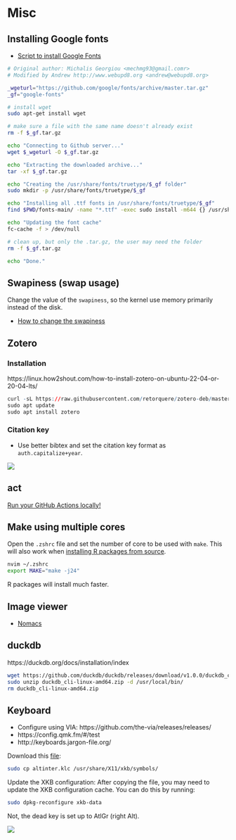 # Misc

## Installing Google fonts

- [Script to install Google Fonts](https://raw.githubusercontent.com/hotice/webupd8/master/install-google-fonts)

```bash
# Original author: Michalis Georgiou <mechmg93@gmail.comr>
# Modified by Andrew http://www.webupd8.org <andrew@webupd8.org>

_wgeturl="https://github.com/google/fonts/archive/master.tar.gz"
_gf="google-fonts"

# install wget
sudo apt-get install wget

# make sure a file with the same name doesn't already exist
rm -f $_gf.tar.gz

echo "Connecting to Github server..."
wget $_wgeturl -O $_gf.tar.gz

echo "Extracting the downloaded archive..."
tar -xf $_gf.tar.gz

echo "Creating the /usr/share/fonts/truetype/$_gf folder"
sudo mkdir -p /usr/share/fonts/truetype/$_gf

echo "Installing all .ttf fonts in /usr/share/fonts/truetype/$_gf"
find $PWD/fonts-main/ -name "*.ttf" -exec sudo install -m644 {} /usr/share/fonts/truetype/google-fonts/ \; || return 1

echo "Updating the font cache"
fc-cache -f > /dev/null

# clean up, but only the .tar.gz, the user may need the folder
rm -f $_gf.tar.gz

echo "Done."
```

## Swapiness (swap usage)

Change the value of the `swapiness`, so the kernel use memory primarily instead of the disk.

- [How to change the swapiness](https://askubuntu.com/questions/157793/why-is-swap-being-used-even-though-i-have-plenty-of-free-ram)

## Zotero

### Installation

https://linux.how2shout.com/how-to-install-zotero-on-ubuntu-22-04-or-20-04-lts/

```r
curl -sL https://raw.githubusercontent.com/retorquere/zotero-deb/master/install.sh | sudo bash
sudo apt update
sudo apt install zotero
```

### Citation key

- Use better bibtex and set the citation key format as `auth.capitalize+year`.

![](images/zotero.png)

## act

[Run your GitHub Actions locally!](https://github.com/nektos/act)

## Make using multiple cores

Open the `.zshrc` file and set the number of core to be used with `make`. This will also work when [installing R packages from source](https://stackoverflow.com/questions/36725027/r-package-installation-from-source-using-multiple-cores).

```bash
nvim ~/.zshrc
export MAKE="make -j24"
```

R packages will install much faster.

## Image viewer

- [Nomacs](https://github.com/nomacs/nomacs?ref=itsfoss.com)

## duckdb

https://duckdb.org/docs/installation/index

```bash
wget https://github.com/duckdb/duckdb/releases/download/v1.0.0/duckdb_cli-linux-amd64.zip
sudo unzip duckdb_cli-linux-amd64.zip -d /usr/local/bin/
rm duckdb_cli-linux-amd64.zip
```

## Keyboard

- Configure using VIA: https://github.com/the-via/releases/releases/
- https://config.qmk.fm/#/test
- http://keyboards.jargon-file.org/

Download this [file](http://keyboards.jargon-file.org/altinter.klc):

```bash
sudo cp altinter.klc /usr/share/X11/xkb/symbols/
```

Update the XKB configuration: After copying the file, you may need to update the XKB configuration cache. You can do this by running:

```bash
sudo dpkg-reconfigure xkb-data
```

Not, the dead key is set up to AtlGr (right Alt).

![](images/keyboard_input_lang.png)
